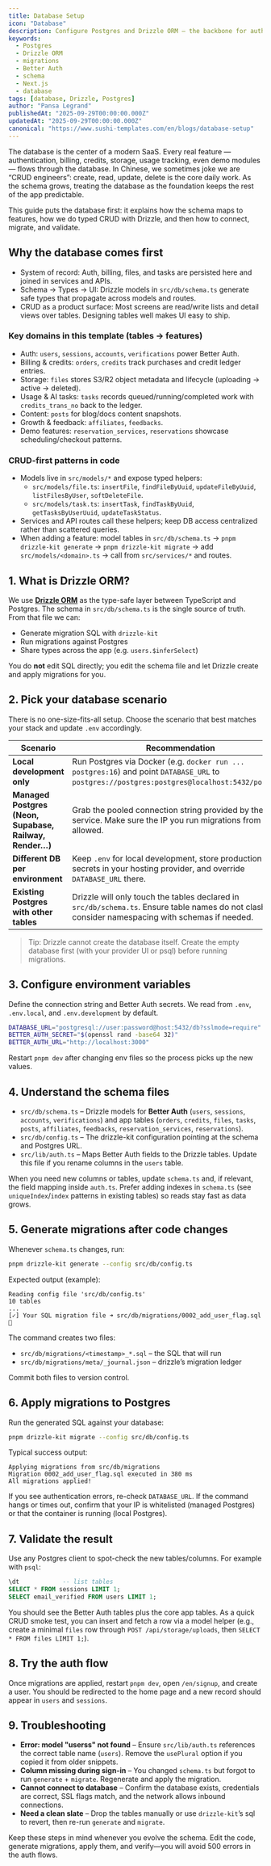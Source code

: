 ```yaml
---
title: Database Setup
icon: "Database"
description: Configure Postgres and Drizzle ORM — the backbone for auth, billing, storage, tasks, and app tables.
keywords:
  - Postgres
  - Drizzle ORM
  - migrations
  - Better Auth
  - schema
  - Next.js
  - database
tags: [database, Drizzle, Postgres]
author: "Pansa Legrand"
publishedAt: "2025-09-29T00:00:00.000Z"
updatedAt: "2025-09-29T00:00:00.000Z"
canonical: "https://www.sushi-templates.com/en/blogs/database-setup"
---
```


The database is the center of a modern SaaS. Every real feature — authentication, billing, credits, storage, usage tracking, even demo modules — flows through the database. In Chinese, we sometimes joke we are “CRUD engineers”: create, read, update, delete is the core daily work. As the schema grows, treating the database as the foundation keeps the rest of the app predictable.

This guide puts the database first: it explains how the schema maps to features, how we do typed CRUD with Drizzle, and then how to connect, migrate, and validate.

## Why the database comes first

- System of record: Auth, billing, files, and tasks are persisted here and joined in services and APIs.
- Schema → Types → UI: Drizzle models in `src/db/schema.ts` generate safe types that propagate across models and routes.
- CRUD as a product surface: Most screens are read/write lists and detail views over tables. Designing tables well makes UI easy to ship.

### Key domains in this template (tables → features)

- Auth: `users`, `sessions`, `accounts`, `verifications` power Better Auth.
- Billing & credits: `orders`, `credits` track purchases and credit ledger entries.
- Storage: `files` stores S3/R2 object metadata and lifecycle (uploading → active → deleted).
- Usage & AI tasks: `tasks` records queued/running/completed work with `credits_trans_no` back to the ledger.
- Content: `posts` for blog/docs content snapshots.
- Growth & feedback: `affiliates`, `feedbacks`.
- Demo features: `reservation_services`, `reservations` showcase scheduling/checkout patterns.

### CRUD-first patterns in code

- Models live in `src/models/*` and expose typed helpers:
  - `src/models/file.ts`: `insertFile`, `findFileByUuid`, `updateFileByUuid`, `listFilesByUser`, `softDeleteFile`.
  - `src/models/task.ts`: `insertTask`, `findTaskByUuid`, `getTasksByUserUuid`, `updateTaskStatus`.
- Services and API routes call these helpers; keep DB access centralized rather than scattered queries.
- When adding a feature: model tables in `src/db/schema.ts` → `pnpm drizzle-kit generate` → `pnpm drizzle-kit migrate` → add `src/models/<domain>.ts` → call from `src/services/*` and routes.

## 1. What is Drizzle ORM?

We use **[Drizzle ORM](https://orm.drizzle.team/)** as the type-safe layer
between TypeScript and Postgres. The schema in `src/db/schema.ts` is the single
source of truth. From that file we can:

- Generate migration SQL with `drizzle-kit`
- Run migrations against Postgres
- Share types across the app (e.g. `users.$inferSelect`)

You do **not** edit SQL directly; you edit the schema file and let Drizzle create
and apply migrations for you.

## 2. Pick your database scenario

There is no one-size-fits-all setup. Choose the scenario that best matches your
stack and update `.env` accordingly.

| Scenario | Recommendation |
| --- | --- |
| **Local development only** | Run Postgres via Docker (e.g. `docker run ... postgres:16`) and point `DATABASE_URL` to `postgres://postgres:postgres@localhost:5432/postgres`. |
| **Managed Postgres (Neon, Supabase, Railway, Render…)** | Grab the pooled connection string provided by the service. Make sure the IP you run migrations from is allowed. |
| **Different DB per environment** | Keep `.env` for local development, store production secrets in your hosting provider, and override `DATABASE_URL` there. |
| **Existing Postgres with other tables** | Drizzle will only touch the tables declared in `src/db/schema.ts`. Ensure table names do not clash and consider namespacing with schemas if needed. |

> Tip: Drizzle cannot create the database itself. Create the empty database
> first (with your provider UI or psql) before running migrations.

## 3. Configure environment variables

Define the connection string and Better Auth secrets. We read from `.env`,
`.env.local`, and `.env.development` by default.

```bash  title=".env"
DATABASE_URL="postgresql://user:password@host:5432/db?sslmode=require"
BETTER_AUTH_SECRET="$(openssl rand -base64 32)"
BETTER_AUTH_URL="http://localhost:3000"
```

Restart `pnpm dev` after changing env files so the process picks up the new
values.

## 4. Understand the schema files

- `src/db/schema.ts` – Drizzle models for **Better Auth** (`users`, `sessions`,
  `accounts`, `verifications`) and app tables (`orders`, `credits`, `files`,
  `tasks`, `posts`, `affiliates`, `feedbacks`, `reservation_services`,
  `reservations`).
- `src/db/config.ts` – The drizzle-kit configuration pointing at the schema and
  Postgres URL.
- `src/lib/auth.ts` – Maps Better Auth fields to the Drizzle tables. Update this
  file if you rename columns in the `users` table.

When you need new columns or tables, update `schema.ts` and, if relevant, the
field mapping inside `auth.ts`. Prefer adding indexes in `schema.ts` (see
`uniqueIndex`/`index` patterns in existing tables) so reads stay fast as data
grows.

## 5. Generate migrations after code changes

Whenever `schema.ts` changes, run:

```bash
pnpm drizzle-kit generate --config src/db/config.ts
```

Expected output (example):

```
Reading config file 'src/db/config.ts'
10 tables
...
[✓] Your SQL migration file ➜ src/db/migrations/0002_add_user_flag.sql 🚀
```

The command creates two files:

- `src/db/migrations/<timestamp>_*.sql` – the SQL that will run
- `src/db/migrations/meta/_journal.json` – drizzle’s migration ledger

Commit both files to version control.

## 6. Apply migrations to Postgres

Run the generated SQL against your database:

```bash
pnpm drizzle-kit migrate --config src/db/config.ts
```

Typical success output:

```
Applying migrations from src/db/migrations
Migration 0002_add_user_flag.sql executed in 380 ms
All migrations applied!
```

If you see authentication errors, re-check `DATABASE_URL`. If the command hangs
or times out, confirm that your IP is whitelisted (managed Postgres) or that the
container is running (local Postgres).

## 7. Validate the result

Use any Postgres client to spot-check the new tables/columns. For example with
`psql`:

```sql
\dt            -- list tables
SELECT * FROM sessions LIMIT 1;
SELECT email_verified FROM users LIMIT 1;
```

You should see the Better Auth tables plus the core app tables. As a quick
CRUD smoke test, you can insert and fetch a row via a model helper (e.g.,
create a minimal `files` row through `POST /api/storage/uploads`, then
`SELECT * FROM files LIMIT 1;`).

## 8. Try the auth flow

Once migrations are applied, restart `pnpm dev`, open `/en/signup`, and create a
user. You should be redirected to the home page and a new record should appear
in `users` and `sessions`.

## 9. Troubleshooting

- **Error: model "userss" not found** – Ensure `src/lib/auth.ts` references the
  correct table name (`users`). Remove the `usePlural` option if you copied it
  from older snippets.
- **Column missing during sign-in** – You changed `schema.ts` but forgot to run
  `generate` + `migrate`. Regenerate and apply the migration.
- **Cannot connect to database** – Confirm the database exists, credentials are
  correct, SSL flags match, and the network allows inbound connections.
- **Need a clean slate** – Drop the tables manually or use `drizzle-kit`’s sql
  to revert, then re-run `generate` and `migrate`.

Keep these steps in mind whenever you evolve the schema. Edit the code, generate
migrations, apply them, and verify—you will avoid 500 errors in the auth flows.
